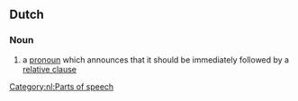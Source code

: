 ==Dutch==

===Noun===
{{nl-noun|head=[[bepaling]][[aankondigend]] [[voornaamwoord]]|n|bepalingaankondigende voornaamwoorden|bepalingaankondigend voornaamwoordje}}

# {{label|nl|grammar}} a [[pronoun]] which announces that it should be immediately followed by a [[relative clause]]

{{examples-right|examples=[[degene]] die<br>[[datgene]] wat<br>[[alles]] wat}}

[[Category:nl:Parts of speech]]